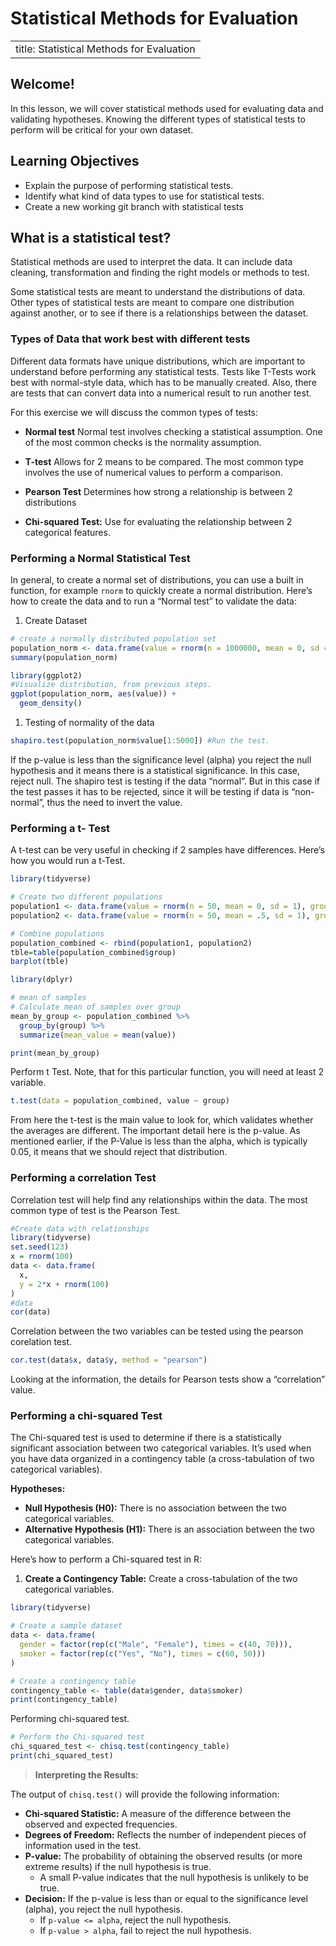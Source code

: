 # Statistical Methods for Evaluation

---
title: Statistical Methods for Evaluation
---

## Welcome!

In this lesson, we will cover statistical methods used for evaluating data and validating hypotheses. Knowing the different types of statistical tests to perform will be critical for your own dataset.

## Learning Objectives

*   Explain the purpose of performing statistical tests.
*   Identify what kind of data types to use for statistical tests.
*   Create a new working git branch with statistical tests

## What is a statistical test?

Statistical methods are used to interpret the data. It can include data cleaning, transformation and finding the right models or methods to test.

Some statistical tests are meant to understand the distributions of data. Other types of statistical tests are meant to compare one distribution against another, or to see if there is a relationships between the dataset.

### Types of Data that work best with different tests

Different data formats have unique distributions, which are important to understand before performing any statistical tests. Tests like T-Tests work best with normal-style data, which has to be manually created. Also, there are tests that can convert data into a numerical result to run another test.

For this exercise we will discuss the common types of tests:

*   **Normal test** Normal test involves checking a statistical assumption. One of the most common checks is the normality assumption.
*   **T-test** Allows for 2 means to be compared. The most common type involves the use of numerical values to perform a comparison.
*   **Pearson Test** Determines how strong a relationship is between 2 distributions

*   **Chi-squared Test:** Use for evaluating the relationship between 2 categorical features.

### Performing a Normal Statistical Test

In general, to create a normal set of distributions, you can use a built in function, for example `rnorm` to quickly create a normal distribution. Here's how to create the data and to run a "Normal test" to validate the data:

1.  Create Dataset

```r
# create a normally distributed population set
population_norm <- data.frame(value = rnorm(n = 1000000, mean = 0, sd = 1))
summary(population_norm)
```

```r
library(ggplot2)
#Visualize distribution, from previous steps.
ggplot(population_norm, aes(value)) +
  geom_density()
```

1. Testing of normality of the data

```r
shapiro.test(population_norm$value[1:5000]) #Run the test.
```

If the p-value is less than the significance level (alpha) you reject the null hypothesis and it means there is a statistical significance. In this case, reject null. The shapiro test is testing if the data "normal". But in this case if the test passes it has to be rejected, since it will be testing if data is "non-normal", thus the need to invert the value.

### Performing a t- Test


A t-test can be very useful in checking if 2 samples have differences. Here's how you would run a t-Test.

```r
library(tidyverse)

# Create two different populations
population1 <- data.frame(value = rnorm(n = 50, mean = 0, sd = 1), group = "A")
population2 <- data.frame(value = rnorm(n = 50, mean = .5, sd = 1), group = "B")

# Combine populations
population_combined <- rbind(population1, population2)
tble=table(population_combined$group)
barplot(tble)
```

```r
library(dplyr)

# mean of samples
# Calculate mean of samples over group
mean_by_group <- population_combined %>%
  group_by(group) %>%
  summarize(mean_value = mean(value))

print(mean_by_group)
```

Perform t Test. Note, that for this particular function, you will need at least 2 variable.

```r
t.test(data = population_combined, value ~ group)
```

From here the t-test is the main value to look for, which validates whether the averages are different. The important detail here is the p-value. As mentioned earlier, if the P-Value is less than the alpha, which is typically 0.05, it means that we should reject that distribution.

### Performing a correlation Test


Correlation test will help find any relationships within the data. The most common type of test is the Pearson Test.

```r
#Create data with relationships
library(tidyverse)
set.seed(123)
x = rnorm(100)
data <- data.frame(
  x,
  y = 2*x + rnorm(100)
)
#data
cor(data)
```

Correlation between the two variables can be tested using the pearson corelation test.

```r
cor.test(data$x, data$y, method = "pearson")
```

Looking at the information, the details for Pearson tests show a "correlation" value.

### Performing a chi-squared Test



The Chi-squared test is used to determine if there is a statistically significant association between two categorical variables. It's used when you have data organized in a contingency table (a cross-tabulation of two categorical variables).

**Hypotheses:**

*   **Null Hypothesis (H0):** There is no association between the two categorical variables.
*   **Alternative Hypothesis (H1):** There is an association between the two categorical variables.

Here's how to perform a Chi-squared test in R:

1.  **Create a Contingency Table:** Create a cross-tabulation of the two categorical variables.

```r
library(tidyverse)

# Create a sample dataset 
data <- data.frame(
  gender = factor(rep(c("Male", "Female"), times = c(40, 70))),
  smoker = factor(rep(c("Yes", "No"), times = c(60, 50)))
)

# Create a contingency table
contingency_table <- table(data$gender, data$smoker)
print(contingency_table)
```

Performing chi-squared test.

```r
# Perform the Chi-squared test
chi_squared_test <- chisq.test(contingency_table)
print(chi_squared_test)
```

>**Interpreting the Results:**

The output of `chisq.test()` will provide the following information:

*   **Chi-squared Statistic:** A measure of the difference between the observed and expected frequencies.
*   **Degrees of Freedom:** Reflects the number of independent pieces of information used in the test.
*   **P-value:** The probability of obtaining the observed results (or more extreme results) if the null hypothesis is true.
    *   A small P-value indicates that the null hypothesis is unlikely to be true.
*   **Decision:** If the p-value is less than or equal to the significance level (alpha), you reject the null hypothesis.
    *   If `p-value <= alpha`, reject the null hypothesis.
    *   If `p-value > alpha`, fail to reject the null hypothesis.